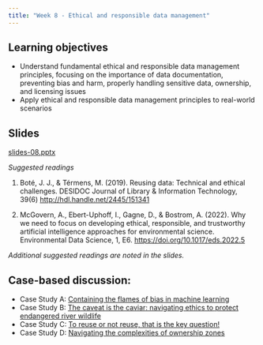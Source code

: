 ```yaml
---
title: "Week 8 - Ethical and responsible data management"
---
```


## Learning objectives

-   Understand fundamental ethical and responsible data management principles, focusing on the importance of data documentation, preventing bias and harm, properly handling sensitive data, ownership, and licensing issues
-   Apply ethical and responsible data management principles to real-world scenarios

## Slides

[slides-08.pptx](slides-08.pptx)

*Suggested readings*

1.  Boté, J. J., & Térmens, M. (2019). Reusing data: Technical and ethical challenges. DESIDOC Journal of Library & Information Technology, 39(6) <http://hdl.handle.net/2445/151341>

2.  McGovern, A., Ebert-Uphoff, I., Gagne, D., & Bostrom, A. (2022). Why we need to focus on developing ethical, responsible, and trustworthy artificial intelligence approaches for environmental science. Environmental Data Science, 1, E6. <https://doi.org/10.1017/eds.2022.5>

*Additional suggested readings are noted in the slides.*

## Case-based discussion:

-   Case Study A: [Containing the flames of bias in machine learning](case-a.qmd)
-   Case Study B: [The caveat is the caviar: navigating ethics to protect endangered river wildlife](case-b.qmd)
-   Case Study C: [To reuse or not reuse, that is the key question!](case-c.qmd)
-   Case Study D: [Navigating the complexities of ownership zones](case-d.qmd)
